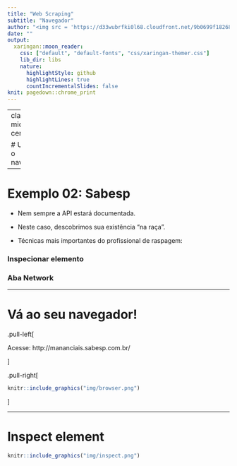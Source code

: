 ```yaml
---
title: "Web Scraping"
subtitle: "Navegador"
author: "<img src = 'https://d33wubrfki0l68.cloudfront.net/9b0699f18268059bdd2e5c21538a29eade7cbd2b/67e5c/img/logo/cursor1-5.png' width = '20%'>"
date: ""
output:
  xaringan::moon_reader:
    css: ["default", "default-fonts", "css/xaringan-themer.css"]
    lib_dir: libs
    nature:
      highlightStyle: github
      highlightLines: true
      countIncrementalSlides: false
knit: pagedown::chrome_print
---
```


---
class: middle, center

# Usando o navegador

---

# Exemplo 02: Sabesp

- Nem sempre a API estará documentada.

- Neste caso, descobrimos sua existência "na raça".

- Técnicas mais importantes do profissional de raspagem:

### Inspecionar elemento

### Aba Network

---

# Vá ao seu navegador!

.pull-left[

Acesse: http://mananciais.sabesp.com.br/

]

.pull-right[

```r
knitr::include_graphics("img/browser.png")
```

]

---

# Inspect element

```r
knitr::include_graphics("img/inspect.png")
```

